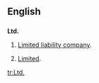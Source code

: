 ==English==

==={{abbreviation}}===
'''Ltd.'''

# {{British}} [[limited liability company|Limited liability company]].
# [[limited|Limited]].

[[tr:Ltd.]]